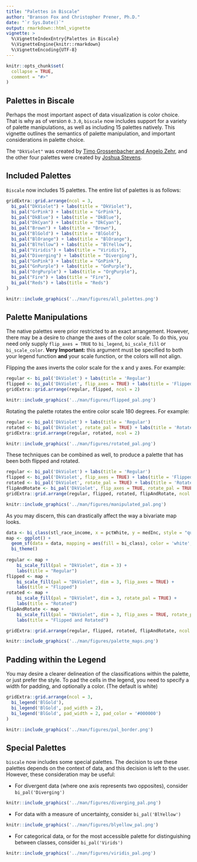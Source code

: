 ```yaml
---
title: "Palettes in Biscale"
author: "Branson Fox and Christopher Prener, Ph.D."
date: "`r Sys.Date()`"
output: rmarkdown::html_vignette
vignette: >
  %\VignetteIndexEntry{Palettes in Biscale}
  %\VignetteEngine{knitr::rmarkdown}
  %\VignetteEncoding{UTF-8}
---
```


```r
knitr::opts_chunk$set(
  collapse = TRUE,
  comment = "#>"
)
```

## Palettes in Biscale
Perhaps the most important aspect of data visualization is color choice. That is why as of version `0.3.0`, `biscale` now includes support for a variety of palette manipulations, as well as including 15 palettes natively. This vignette outlines the semantics of palette manipulation, and important considerations in palette choice.

The `"DkViolet"` was created by [Timo Grossenbacher and Angelo Zehr](https://timogrossenbacher.ch/2019/04/bivariate-maps-with-ggplot2-and-sf/), and the other four palettes were created by [Joshua Stevens](http://www.joshuastevens.net/cartography/make-a-bivariate-choropleth-map/).

## Included Palettes
`Biscale` now includes 15 palettes. The entire list of palettes is as follows:

```r
gridExtra::grid.arrange(ncol = 3,
  bi_pal("DkViolet") + labs(title = "DkViolet"),
  bi_pal("GrPink") + labs(title = "GrPink"),
  bi_pal("DkBlue") + labs(title = "DkBlue"),
  bi_pal("DkCyan") + labs(title = "DkCyan"),
  bi_pal("Brown") + labs(title = "Brown"),
  bi_pal("BlGold") + labs(title = "BlGold"),
  bi_pal("BlOrange") + labs(title = "BlOrange"),
  bi_pal("BlYellow") + labs(title = "BlYellow"),
  bi_pal("Viridis") + labs(title = "Viridis"),
  bi_pal("Diverging") + labs(title = "Diverging"),
  bi_pal("GnPink") + labs(title = "GnPink"),
  bi_pal("GnPurple") + labs(title = "GnPurple"),
  bi_pal("OrgPurple") + labs(title = "OrgPurple"),
  bi_pal("Fire") + labs(title = "Fire"),
  bi_pal("Reds") + labs(title = "Reds")
)
```
```r
knitr::include_graphics('../man/figures/all_palettes.png')
```

## Palette Manipulations
The native palettes were prior restricted to an exact arrangement. However, there may be a desire to change the axes of the color scale. To do this, you need only supply `flip_axes = TRUE` to `bi_legend`, `bi_scale_fill` or `bi_scale_color`. **Very Important:** this argument must be specified to both your legend function **and** your scale function, or the colors will not align.

Flipping the axes inverts the color scale for the x and y axes. For example:

```r
regular <- bi_pal('DkViolet') + labs(title = 'Regular')
flipped <- bi_pal('DkViolet', flip_axes = TRUE) + labs(title = 'Flipped')
gridExtra::grid.arrange(regular, flipped, ncol = 2)
```
```r
knitr::include_graphics('../man/figures/flipped_pal.png')
```

Rotating the palette rotates the entire color scale 180 degrees. For example:
```r
regular <- bi_pal('DkViolet') + labs(title = 'Regular')
rotated <- bi_pal('DkViolet', rotate_pal = TRUE) + labs(title = 'Rotated')
gridExtra::grid.arrange(regular, rotated, ncol = 2)
```
```r
knitr::include_graphics('../man/figures/rotated_pal.png')
```

These techniques can be combined as well, to produce a palette that has been both flipped and rotated.
```r
regular <- bi_pal('DkViolet') + labs(title = 'Regular')
flipped <- bi_pal('DkViolet', flip_axes = TRUE) + labs(title = 'Flipped')
rotated <- bi_pal('DkViolet', rotate_pal = TRUE) + labs(title = 'Rotated')
flipAndRotate <- bi_pal('DkViolet', flip_axes = TRUE, rotate_pal = TRUE) + labs(title = 'Flipped and Rotated')
gridExtra::grid.arrange(regular, flipped, rotated, flipAndRotate, ncol = 2)
```
```r
knitr::include_graphics('../man/figures/manipulated_pal.png')
```

As you may discern, this can drastically affect the way a bivariate map looks.

```r
data <- bi_class(stl_race_income, x = pctWhite, y = medInc, style = "quantile", dim = 3)
map <- ggplot() +
  geom_sf(data = data, mapping = aes(fill = bi_class), color = 'white', size = 0.1, show.legend = FALSE) +
  bi_theme()
  
regular <- map +
    bi_scale_fill(pal = "DkViolet", dim = 3) +
    labs(title = "Regular")
flipped <- map +
    bi_scale_fill(pal = "DkViolet", dim = 3, flip_axes = TRUE) +
    labs(title = "Flipped")
rotated <- map +
    bi_scale_fill(pal = "DkViolet", dim = 3, rotate_pal = TRUE) +
    labs(title = "Rotated")
flipAndRotate <- map +
    bi_scale_fill(pal = "DkViolet", dim = 3, flip_axes = TRUE, rotate_pal = TRUE) +
    labs(title = "Flipped and Rotated")    

gridExtra::grid.arrange(regular, flipped, rotated, flipAndRotate, ncol = 2)
```
```r
knitr::include_graphics('../man/figures/palette_maps.png')
```

## Padding within the Legend

You may desire a clearer delineation of the classifications within the palette, or just prefer the style. To pad the cells in the legend, you need to specify a width for padding, and optionally a color. (The default is white)

```r
gridExtra::grid.arrange(ncol = 3,
  bi_legend('BlGold'),
  bi_legend('BlGold', pad_width = 2),
  bi_legend('BlGold', pad_width = 2, pad_color = '#000000')
)
```
```r
knitr::include_graphics('../man/figures/pal_border.png')
```

## Special Palettes
`biscale` now includes some special palettes. The decision to use these palettes depends on the context of data, and this decision is left to the user. However, these consideration may be useful:

* For divergent data (where one axis represents two opposites), consider `bi_pal('Diverging')`
```r
knitr::include_graphics('../man/figures/diverging_pal.png')
```

* For data with a measure of uncertainty, consider `bi_pal('BlYellow')`
```r
knitr::include_graphics('../man/figures/blyellow_pal.png')
```

* For categorical data, or for the most accessible palette for distinguishing between classes, consider `bi_pal('Virids')`
```r
knitr::include_graphics('../man/figures/viridis_pal.png')
```
